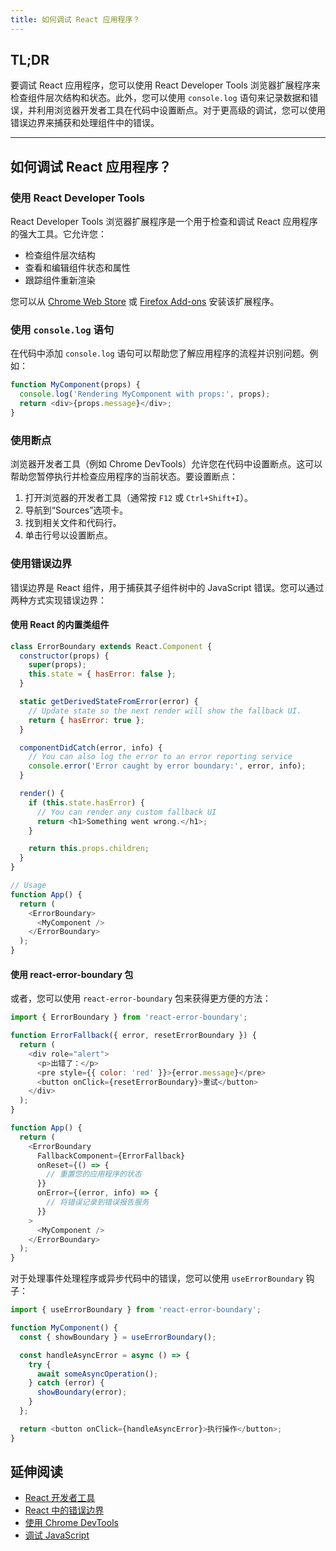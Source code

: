 ```yaml
---
title: 如何调试 React 应用程序？
---
```


## TL;DR

要调试 React 应用程序，您可以使用 React Developer Tools 浏览器扩展程序来检查组件层次结构和状态。此外，您可以使用 `console.log` 语句来记录数据和错误，并利用浏览器开发者工具在代码中设置断点。对于更高级的调试，您可以使用错误边界来捕获和处理组件中的错误。

***

## 如何调试 React 应用程序？

### 使用 React Developer Tools

React Developer Tools 浏览器扩展程序是一个用于检查和调试 React 应用程序的强大工具。它允许您：

* 检查组件层次结构
* 查看和编辑组件状态和属性
* 跟踪组件重新渲染

您可以从 [Chrome Web Store](https://chrome.google.com/webstore/detail/react-developer-tools) 或 [Firefox Add-ons](https://addons.mozilla.org/en-US/firefox/addon/react-devtools/) 安装该扩展程序。

### 使用 `console.log` 语句

在代码中添加 `console.log` 语句可以帮助您了解应用程序的流程并识别问题。例如：

```javascript
function MyComponent(props) {
  console.log('Rendering MyComponent with props:', props);
  return <div>{props.message}</div>;
}
```

### 使用断点

浏览器开发者工具（例如 Chrome DevTools）允许您在代码中设置断点。这可以帮助您暂停执行并检查应用程序的当前状态。要设置断点：

1. 打开浏览器的开发者工具（通常按 `F12` 或 `Ctrl+Shift+I`）。
2. 导航到“Sources”选项卡。
3. 找到相关文件和代码行。
4. 单击行号以设置断点。

### 使用错误边界

错误边界是 React 组件，用于捕获其子组件树中的 JavaScript 错误。您可以通过两种方式实现错误边界：

#### 使用 React 的内置类组件

```javascript
class ErrorBoundary extends React.Component {
  constructor(props) {
    super(props);
    this.state = { hasError: false };
  }

  static getDerivedStateFromError(error) {
    // Update state so the next render will show the fallback UI.
    return { hasError: true };
  }

  componentDidCatch(error, info) {
    // You can also log the error to an error reporting service
    console.error('Error caught by error boundary:', error, info);
  }

  render() {
    if (this.state.hasError) {
      // You can render any custom fallback UI
      return <h1>Something went wrong.</h1>;
    }

    return this.props.children;
  }
}

// Usage
function App() {
  return (
    <ErrorBoundary>
      <MyComponent />
    </ErrorBoundary>
  );
}
```

#### 使用 react-error-boundary 包

或者，您可以使用 `react-error-boundary` 包来获得更方便的方法：

```javascript
import { ErrorBoundary } from 'react-error-boundary';

function ErrorFallback({ error, resetErrorBoundary }) {
  return (
    <div role="alert">
      <p>出错了：</p>
      <pre style={{ color: 'red' }}>{error.message}</pre>
      <button onClick={resetErrorBoundary}>重试</button>
    </div>
  );
}

function App() {
  return (
    <ErrorBoundary
      FallbackComponent={ErrorFallback}
      onReset={() => {
        // 重置您的应用程序的状态
      }}
      onError={(error, info) => {
        // 将错误记录到错误报告服务
      }}
    >
      <MyComponent />
    </ErrorBoundary>
  );
}
```

对于处理事件处理程序或异步代码中的错误，您可以使用 `useErrorBoundary` 钩子：

```javascript
import { useErrorBoundary } from 'react-error-boundary';

function MyComponent() {
  const { showBoundary } = useErrorBoundary();

  const handleAsyncError = async () => {
    try {
      await someAsyncOperation();
    } catch (error) {
      showBoundary(error);
    }
  };

  return <button onClick={handleAsyncError}>执行操作</button>;
}
```

## 延伸阅读

* [React 开发者工具](https://react.dev/learn/react-developer-tools)
* [React 中的错误边界](https://react.dev/reference/react/Component#catching-rendering-errors-with-an-error-boundary)
* [使用 Chrome DevTools](https://developers.google.com/web/tools/chrome-devtools)
* [调试 JavaScript](https://developer.mozilla.org/en-US/docs/Learn/JavaScript/First_steps/Debugging)
